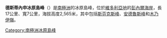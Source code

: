 {{Coord|72|15|S|165|28|E|source:GNIS|display=title}}

'''德斯蒂內申冰原島峰'''（{{lang-en|Destination Nunataks}}）是[[南極洲|南極洲]]的冰原島峰，位於[[維多利亞地|維多利亞地]]的[[彭內爾海岸|彭內爾海岸]]，長17公里、寬7公里，海拔高度2,565米，其中包括[[斯芬克斯峰|斯芬克斯峰]]、[[安德魯斯峰|安德魯斯峰]]和[[木乃伊嶺|木乃伊嶺]]。

{{Antarctica-geo-stub}}
[[Category:南極洲冰原島峰|Category:南極洲冰原島峰]]